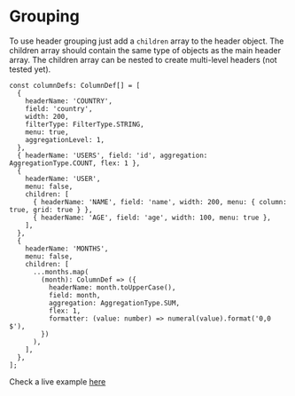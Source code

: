 # Grouping


To use header grouping just add a `children` array to the header object. The children array should contain the same type of objects as the main header array. The children array can be nested to create multi-level headers (not tested yet).

```tsx
const columnDefs: ColumnDef[] = [
  {
    headerName: 'COUNTRY',
    field: 'country',
    width: 200,
    filterType: FilterType.STRING,
    menu: true,
    aggregationLevel: 1,
  },
  { headerName: 'USERS', field: 'id', aggregation: AggregationType.COUNT, flex: 1 },
  {
    headerName: 'USER',
    menu: false,
    children: [
      { headerName: 'NAME', field: 'name', width: 200, menu: { column: true, grid: true } },
      { headerName: 'AGE', field: 'age', width: 100, menu: true },
    ],
  },
  {
    headerName: 'MONTHS',
    menu: false,
    children: [
      ...months.map(
        (month): ColumnDef => ({
          headerName: month.toUpperCase(),
          field: month,
          aggregation: AggregationType.SUM,
          flex: 1,
          formatter: (value: number) => numeral(value).format('0,0 $'),
        })
      ),
    ],
  },
];
```

Check a live example [here](../example/header-grouping)

